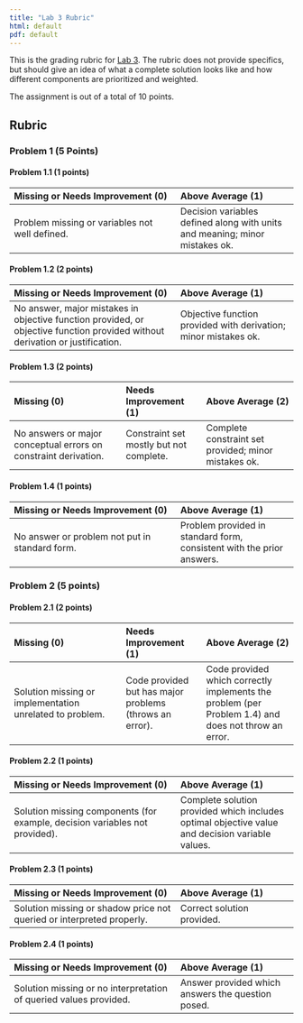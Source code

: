 ```yaml
---
title: "Lab 3 Rubric"
html: default
pdf: default
---
```


This is the grading rubric for [Lab 3](../labs/lab03/lab03.qmd). The rubric does not provide specifics, but should give an idea of what a complete solution looks like and how different components are prioritized and weighted.

The assignment is out of a total of 10 points.

## Rubric

### Problem 1 (5 Points)

#### Problem 1.1 (1 points)

| Missing or Needs Improvement (0) | Above Average (1) |
|:------------------------|:-----------------|
| Problem missing or variables not well defined. | Decision variables defined along with units and meaning; minor mistakes ok. |

#### Problem 1.2 (2 points)

| Missing or Needs Improvement (0) | Above Average (1)  |
|:------------------------|:-----------------|
| No answer, major mistakes in objective function provided, or objective function provided without derivation or justification. | Objective function provided with derivation; minor mistakes ok. | 

#### Problem 1.3 (2 points)

| Missing (0) | Needs Improvement (1) | Above Average (2) |
|:------------------------|:-----------------|:--------------------|
| No answers or major conceptual errors on constraint derivation. | Constraint set mostly but not complete. | Complete constraint set provided; minor mistakes ok. |

#### Problem 1.4 (1 points)

| Missing or Needs Improvement (0) | Above Average (1)  |
|:------------------------|:-----------------|
| No answer or problem not put in standard form. | Problem provided in standard form, consistent with the prior answers. | 

### Problem 2 (5 points)


#### Problem 2.1 (2 points)

| Missing (0) | Needs Improvement (1) | Above Average (2) | 
|:------------------------|:-----------------|:--------------------|
| Solution missing or implementation unrelated to problem. | Code provided but has major problems (throws an error). | Code provided which correctly implements the problem (per Problem 1.4) and does not throw an error. | 

#### Problem 2.2 (1 points)

| Missing or Needs Improvement (0) | Above Average (1) | 
|:------------------------|:-----------------|
| Solution missing components (for example, decision variables not provided). | Complete solution provided which includes optimal objective value and decision variable values. |


#### Problem 2.3 (1 points)

| Missing or Needs Improvement (0) | Above Average (1) | 
|:------------------------|:-----------------|
| Solution missing or shadow price not queried or interpreted properly. | Correct solution provided. |

#### Problem 2.4 (1 points)

| Missing or Needs Improvement (0) | Above Average (1) | 
|:------------------------|:-----------------|
| Solution missing or no interpretation of queried values provided. | Answer provided which answers the question posed. |

